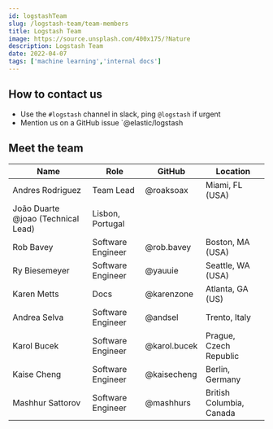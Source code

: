 ```yaml
---
id: logstashTeam
slug: /logstash-team/team-members
title: Logstash Team
image: https://source.unsplash.com/400x175/?Nature
description: Logstash Team
date: 2022-04-07
tags: ['machine learning','internal docs']
---
```



## How to contact us

- Use the `#logstash` channel in slack, ping `@logstash` if urgent
- Mention us on a GitHub issue `@elastic/logstash 

## Meet the team

Name | Role | GitHub | Location
---- | ---- | ------ | -------- 
Andres Rodriguez | Team Lead | @roaksoax | Miami, FL (USA)
João Duarte  @joao (Technical Lead) | Lisbon, Portugal
Rob Bavey | Software Engineer | @rob.bavey | Boston, MA (USA) 
Ry Biesemeyer  | Software Engineer | @yauuie | Seattle, WA (USA)
Karen Metts | Docs | @karenzone | Atlanta, GA (US)
Andrea Selva  | Software Engineer | @andsel| Trento, Italy 
Karol Bucek  | Software Engineer | @karol.bucek| Prague, Czech Republic 
Kaise Cheng  | Software Engineer |@kaisecheng | Berlin, Germany 
Mashhur Sattorov | Software Engineer | @mashhurs | British Columbia, Canada

